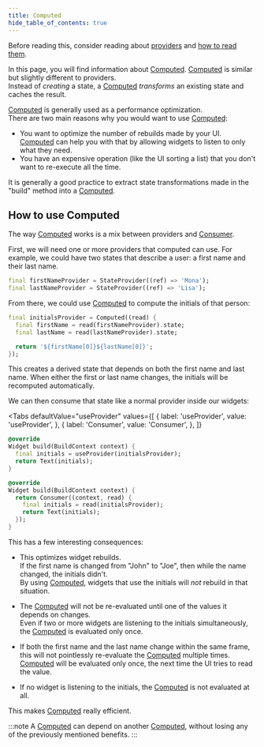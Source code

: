 ```yaml
---
title: Computed
hide_table_of_contents: true
---
```



Before reading this, consider reading about [providers](./provider) and [how to read them](./reading).

In this page, you will find information about [Computed]. [Computed] is similar
but slightly different to providers.  
Instead of _creating_ a state, a [Computed] _transforms_ an existing state and
caches the result.

[Computed] is generally used as a performance optimization.  
There are two main reasons why you would want to use [Computed]:

- You want to optimize the number of rebuilds made by your UI.  
  [Computed] can help you with that by allowing widgets to listen to only what
  they need.
- You have an expensive operation (like the UI sorting a list) that you
  don't want to re-execute all the time.

It is generally a good practice to extract state transformations made in the
"build" method into a [Computed].

## How to use Computed

The way [Computed] works is a mix between providers and [Consumer].

First, we will need one or more providers that computed can use. For example,
we could have two states that describe a user: a first name and their last name.

```dart
final firstNameProvider = StateProvider((ref) => 'Mona');
final lastNameProvider = StateProvider((ref) => 'Lisa');
```

From there, we could use [Computed] to compute the initials of that person:

```dart
final initialsProvider = Computed((read) {
  final firstName = read(firstNameProvider).state;
  final lastName = read(lastNameProvider).state;

  return '${firstName[0]}${lastName[0]}';
});
```

This creates a derived state that depends on both the first name and last name.
When either the first or last name changes, the initials will be recomputed automatically.

We can then consume that state like a normal provider inside our widgets:

<Tabs
  defaultValue="useProvider"
  values={[
    { label: 'useProvider', value: 'useProvider', },
    { label: 'Consumer', value: 'Consumer', },
  ]}
>
<TabItem value="useProvider">

```dart
@override
Widget build(BuildContext context) {
  final initials = useProvider(initialsProvider);
  return Text(initials);
}
```

</TabItem>
<TabItem value="Consumer">

```dart
@override
Widget build(BuildContext context) {
  return Consumer((context, read) {
    final initials = read(initialsProvider);
    return Text(initials);
  });
}
```

</TabItem>
</Tabs>

This has a few interesting consequences:

- This optimizes widget rebuilds.  
  If the first name is changed from "John" to "Joe", then while the name changed,
  the initials didn't.  
  By using [Computed], widgets that use the initials will _not_ rebuild in that situation.


- The [Computed] will not be re-evaluated until one of the values it depends on changes.  
  Even if two or more widgets are listening to the initials simultaneously, the [Computed]
  is evaluated only once.

- If both the first name and the last name change within the same frame, this will
  not pointlessly re-evaluate the [Computed] multiple times.  
  [Computed] will be evaluated only once, the next time the UI tries to read the value.

- If no widget is listening to the initials, the [Computed] is not evaluated at all.

This makes [Computed] really efficient.

:::note
A [Computed] can depend on another [Computed], without losing any of the previously
mentioned benefits.
:::


[stateprovider]: https://pub.dev/documentation/riverpod/latest/riverpod/StateProvider-class.html
[computed]: https://pub.dev/documentation/riverpod/latest/riverpod/Computed-class.html
[providerscope]: https://pub.dev/documentation/flutter_riverpod/latest/flutter_riverpod/ProviderScope-class.html
[consumer]: https://pub.dev/documentation/flutter_riverpod/latest/flutter_riverpod/Consumer-class.html
[useprovider]: https://pub.dev/documentation/hooks_riverpod/latest/hooks_riverpod/useProvider-class.html
[raisedbutton]: https://api.flutter.dev/flutter/material/RaisedButton-class.html
[riverpod]: https://github.com/rrousselgit/river_pod
[text]: https://api.flutter.dev/flutter/widgets/Text-class.html
[hooks_riverpod]: https://pub.dev/packages/hooks_riverpod
[flutter_riverpod]: https://pub.dev/packages/flutter_riverpod
[flutter_hooks]: https://github.com/rrousselGit/flutter_hooks
[statenotifierprovider]: https://pub.dev/documentation/riverpod/latest/riverpod/StateNotifierProvider-class.html
[statenotifier]: https://pub.dev/documentation/state_notifier/latest/state_notifier/StateNotifier-class.html
